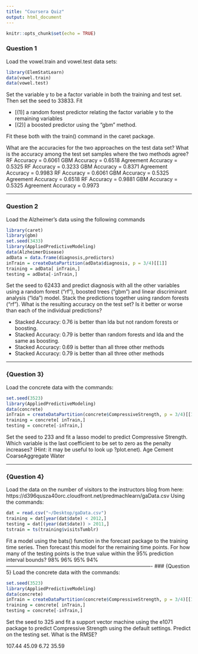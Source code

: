 ```yaml
---
title: "Coursera Quiz"
output: html_document
---
```


```r
knitr::opts_chunk$set(echo = TRUE)
```

### Question 1
Load the vowel.train and vowel.test data sets:

```r
library(ElemStatLearn)
data(vowel.train)
data(vowel.test) 
```

Set the variable y to be a factor variable in both the training and test set. Then set the seed to 33833. 
Fit 

* [(1)] a random forest predictor relating the factor variable y to the remaining variables 
* [(2)] a boosted predictor using the "gbm" method. 

Fit these both with the train() command in the caret package. 

What are the accuracies for the two approaches on the test data set? What is the accuracy among the test set samples where the two methods agree?
RF Accuracy = 0.6061 
GBM Accuracy = 0.6518 
Agreement Accuracy = 0.5325
RF Accuracy = 0.3233 
GBM Accuracy = 0.8371 
Agreement Accuracy = 0.9983
RF Accuracy = 0.6061 
GBM Accuracy = 0.5325 
Agreement Accuracy = 0.6518
RF Accuracy = 0.9881 
GBM Accuracy = 0.5325 
Agreement Accuracy = 0.9973

-------------------------------------------------------------------------------------

### Question 2

Load the Alzheimer's data using the following commands

```r
library(caret)
library(gbm)
set.seed(3433)
library(AppliedPredictiveModeling)
data(AlzheimerDisease)
adData = data.frame(diagnosis,predictors)
inTrain = createDataPartition(adData$diagnosis, p = 3/4)[[1]]
training = adData[ inTrain,]
testing = adData[-inTrain,]
```


Set the seed to 62433 and predict diagnosis with all the other variables using a random forest ("rf"), boosted trees ("gbm") and linear discriminant analysis ("lda") model. Stack the predictions together using random forests ("rf"). What is the resulting accuracy on the test set? Is it better or worse than each of the individual predictions?

* Stacked Accuracy: 0.76 is better than lda but not random forests or boosting.
* Stacked Accuracy: 0.79 is better than random forests and lda and the same as boosting.
* Stacked Accuracy: 0.69 is better than all three other methods
* Stacked Accuracy: 0.79 is better than all three other methods

-------------------------------------------------------------------------------------

### {Question 3}

Load the concrete data with the commands:

```r
set.seed(3523)
library(AppliedPredictiveModeling)
data(concrete)
inTrain = createDataPartition(concrete$CompressiveStrength, p = 3/4)[[1]]
training = concrete[ inTrain,]
testing = concrete[-inTrain,]

```

Set the seed to 233 and fit a lasso model to predict Compressive Strength. Which variable is the last coefficient to be set to zero as the penalty increases? (Hint: it may be useful to look up ?plot.enet).
Age
Cement
CoarseAggregate
Water

-------------------------------------------------------------------------------------

### {Question 4}

Load the data on the number of visitors to the instructors blog from here: 
https://d396qusza40orc.cloudfront.net/predmachlearn/gaData.csv Using the commands:

```r
dat = read.csv("~/Desktop/gaData.csv")
training = dat[year(dat$date) < 2012,]
testing = dat[(year(dat$date)) > 2011,]
tstrain = ts(training$visitsTumblr)
```

Fit a model using the bats() function in the forecast package to the training time series. Then forecast this model for the remaining time points. For how many of the testing points is the true value within the 95% prediction interval bounds?
98\%
96\%
95\%
94\%
-------------------------------------------------------------------------------------
### {Question 5}
Load the concrete data with the commands:

```r
set.seed(3523)
library(AppliedPredictiveModeling)
data(concrete)
inTrain = createDataPartition(concrete$CompressiveStrength, p = 3/4)[[1]]
training = concrete[ inTrain,]
testing = concrete[-inTrain,]
```


Set the seed to 325 and fit a support vector machine using the e1071 package to predict Compressive Strength using the default settings. Predict on the testing set. What is the RMSE?

107.44
45.09
6.72
35.59
